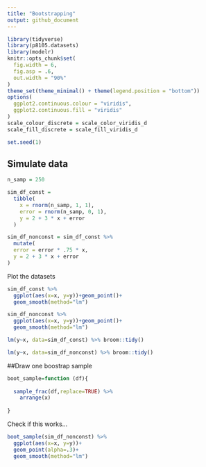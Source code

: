 ```yaml
---
title: "Bootstrapping"
output: github_document
---
```


```r
library(tidyverse)
library(p8105.datasets)
library(modelr)
knitr::opts_chunk$set(
  fig.width = 6,
  fig.asp = .6,
  out.width = "90%"
)
theme_set(theme_minimal() + theme(legend.position = "bottom"))
options(
  ggplot2.continuous.colour = "viridis",
  ggplot2.continuous.fill = "viridis"
)
scale_colour_discrete = scale_color_viridis_d
scale_fill_discrete = scale_fill_viridis_d

set.seed(1)
```

## Simulate data

```r
n_samp = 250

sim_df_const = 
  tibble(
    x = rnorm(n_samp, 1, 1),
    error = rnorm(n_samp, 0, 1),
    y = 2 + 3 * x + error
  )

sim_df_nonconst = sim_df_const %>% 
  mutate(
  error = error * .75 * x,
  y = 2 + 3 * x + error
)
```

Plot the datasets

```r
sim_df_const %>% 
  ggplot(aes(x=x, y=y))+geom_point()+
  geom_smooth(method="lm")

sim_df_nonconst %>% 
  ggplot(aes(x=x, y=y))+geom_point()+
  geom_smooth(method="lm")
```

```r
lm(y~x, data=sim_df_const) %>% broom::tidy()

lm(y~x, data=sim_df_nonconst) %>% broom::tidy()
```

##Draw one boostrap sample

```r
boot_sample=function (df){
  
  sample_frac(df,replace=TRUE) %>% 
    arrange(x)
  
}
```

Check if this works...
```r
boot_sample(sim_df_nonconst) %>% 
  ggplot(aes(x=x, y=y))+
  geom_point(alpha=.3)+
  geom_smooth(method="lm")
```

